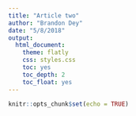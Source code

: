 ```yaml
---
title: "Article two"
author: "Brandon Dey"
date: "5/8/2018"
output:
  html_document:
    theme: flatly
    css: styles.css
    toc: yes
    toc_depth: 2
    toc_float: yes
---
```


```r
knitr::opts_chunk$set(echo = TRUE)
```
